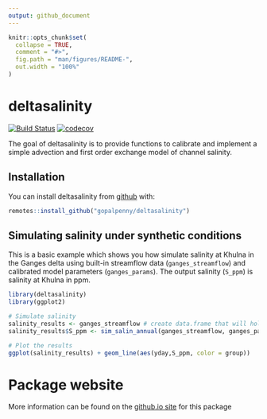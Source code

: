 ```yaml
---
output: github_document
---
```


<!-- README.md is generated from README.Rmd. Please edit that file -->

```r
knitr::opts_chunk$set(
  collapse = TRUE,
  comment = "#>",
  fig.path = "man/figures/README-",
  out.width = "100%"
)
```

# deltasalinity

<!-- badges: start -->
[![Build Status](https://travis-ci.com/gopalpenny/deltasalinity.svg?branch=main)](https://travis-ci.com/gopalpenny/deltasalinity)
[![codecov](https://codecov.io/gh/gopalpenny/deltasalinity/branch/main/graph/badge.svg?token=JQA0SJA46D)](https://codecov.io/gh/gopalpenny/deltasalinity)
<!-- badges: end -->

The goal of deltasalinity is to provide functions to calibrate and implement a simple advection and first order exchange model of channel salinity. 

## Installation

You can install deltasalinity from [github](https://github.com/gopalpenny/deltasalinity) with:

``` r
remotes::install_github("gopalpenny/deltasalinity")
```

## Simulating salinity under synthetic conditions

This is a basic example which shows you how simulate salinity at Khulna in the Ganges delta using built-in streamflow data (`ganges_streamflow`) and calibrated model parameters (`ganges_params`). The output salinity (`S_ppm`) is salinity at Khulna in ppm.

```r
library(deltasalinity)
library(ggplot2)

# Simulate salinity
salinity_results <- ganges_streamflow # create data.frame that will hold results
salinity_results$S_ppm <- sim_salin_annual(ganges_streamflow, ganges_params$param)

# Plot the results
ggplot(salinity_results) + geom_line(aes(yday,S_ppm, color = group))
```

# Package website

More information can be found on the [github.io site](https://gopalpenny.github.io/deltasalinity/) for this package
